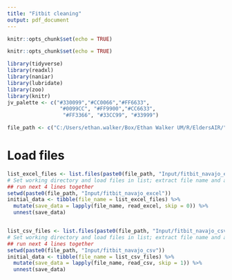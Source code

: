 ```yaml
---
title: "Fitbit cleaning"
output: pdf_document
---
```


```r
knitr::opts_chunk$set(echo = TRUE)
```

```r
knitr::opts_chunk$set(echo = TRUE)
```

```r
library(tidyverse)
library(readxl)
library(naniar)
library(lubridate)
library(zoo)
library(knitr)
jv_palette <- c("#330099","#CC0066","#FF6633", 
                 "#0099CC", "#FF9900","#CC6633",
                  "#FF3366", "#33CC99", "#33999")
```

```r
file_path <- c("C:/Users/ethan.walker/Box/Ethan Walker UM/R/EldersAIR/")
```


# Load files
```r
list_excel_files <- list.files(paste0(file_path, "Input/fitbit_navajo_excel"))
# Set working directory and load files in list; extract file name and add as column
## run next 4 lines together
setwd(paste0(file_path, "Input/fitbit_navajo_excel"))
initial_data <- tibble(file_name = list_excel_files) %>%
  mutate(save_data = lapply(file_name, read_excel, skip = 0)) %>%
  unnest(save_data) 


list_csv_files <- list.files(paste0(file_path, "Input/fitbit_navajo_csv"))
# Set working directory and load files in list; extract file name and add as column
## run next 4 lines together
setwd(paste0(file_path, "Input/fitbit_navajo_csv"))
initial_data <- tibble(file_name = list_csv_files) %>%
  mutate(save_data = lapply(file_name, read_csv, skip = 1)) %>%
  unnest(save_data) 
```


